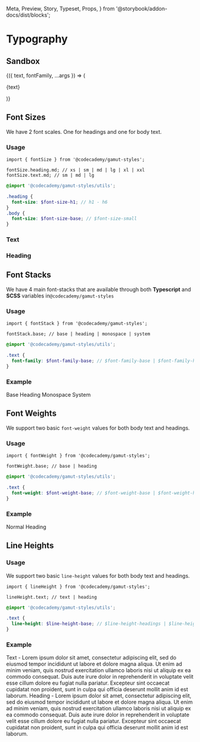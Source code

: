   Meta,
  Preview,
  Story,
  Typeset,
  Props,
} from '@storybook/addon-docs/dist/blocks';

<Meta
  title="Foundations/Typography"
  component="Typography"
  argTypes={Controls}
/>

# Typography

<StoryStatus status="stable" />

## Sandbox

<Preview withSource="none">
  <Story name="Type Sandbox">
    {({ text, fontFamily, ...args }) => (
      <p
        style={{
          ...args,
          fontFamily: DesignTokens.fontStack[fontFamily],
          margin: 0,
        }}
      >
        {text}
      </p>
    )}
  </Story>
</Preview>

<Props story="Type Sandbox" />

## Font Sizes

We have 2 font scales. One for headings and one for body text.

### Usage

```tsx
import { fontSize } from '@codecademy/gamut-styles';

fontSize.heading.md; // xs | sm | md | lg | xl | xxl
fontSize.text.md; // sm | md | lg
```

```scss
@import '@codecademy/gamut-styles/utils';

.heading {
  font-size: $font-size-h1; // h1 - h6
}
.body {
  font-size: $font-size-base; // $font-size-small
}
```

### Text

<Typeset fontFamily={DesignTokens.fontStack.base} fontSizes={bodyTypescale} />

### Heading

<Typeset
  fontFamily={DesignTokens.fontStack.heading}
  fontSizes={headingTypescale}
/>

## Font Stacks

We have 4 main font-stacks that are available through both **Typescript** and **SCSS** variables in`@codecademy/gamut-styles`

### Usage

```tsx
import { fontStack } from '@codecademy/gamut-styles';

fontStack.base; // base | heading | monospace | system
```

```scss
@import '@codecademy/gamut-styles/utils';

.text {
  font-family: $font-family-base; // $font-family-base | $font-family-headings | $font-monospace | $font-system
}
```

### Example

<Preview withSource="none">
  <Story name="Font Families">
    <TextExample family={DesignTokens.fontStack.base}>Base</TextExample>
    <TextExample family={DesignTokens.fontStack.heading}>Heading</TextExample>
    <TextExample family={DesignTokens.fontStack.monospace}>
      Monospace
    </TextExample>
    <TextExample family={DesignTokens.fontStack.system}>System</TextExample>
  </Story>
</Preview>

## Font Weights

We support two basic `font-weight` values for both body text and headings.

### Usage

```tsx
import { fontWeight } from '@codecademy/gamut-styles';

fontWeight.base; // base | heading
```

```scss
@import '@codecademy/gamut-styles/utils';

.text {
  font-weight: $font-weight-base; // $font-weight-base | $font-weight-headings
}
```

### Example

<Preview withSource="none">
  <Story name="Weights">
    <TextExample weight={DesignTokens.fontWeight.base}>Normal</TextExample>
    <TextExample weight={DesignTokens.fontWeight.heading}>Heading</TextExample>
  </Story>
</Preview>

## Line Heights

### Usage

We support two basic `line-height` values for both body text and headings.

```tsx
import { lineHeight } from '@codecademy/gamut-styles';

lineHeight.text; // text | heading
```

```scss
@import '@codecademy/gamut-styles/utils';

.text {
  line-height: $line-height-base; // $line-height-headings | $line-height-base
}
```

### Example

<Preview withSource="none">
  <Story name="Line Heights">
    <TextExample
      size={DesignTokens.fontSize.heading.xs}
      line={DesignTokens.lineHeight.text}
    >
      Text - Lorem ipsum dolor sit amet, consectetur adipiscing elit, sed do
      eiusmod tempor incididunt ut labore et dolore magna aliqua. Ut enim ad
      minim veniam, quis nostrud exercitation ullamco laboris nisi ut aliquip ex
      ea commodo consequat. Duis aute irure dolor in reprehenderit in voluptate
      velit esse cillum dolore eu fugiat nulla pariatur. Excepteur sint occaecat
      cupidatat non proident, sunt in culpa qui officia deserunt mollit anim id
      est laborum.
    </TextExample>
    <TextExample
      size={DesignTokens.fontSize.heading.xs}
      line={DesignTokens.lineHeight.heading}
    >
      Heading - Lorem ipsum dolor sit amet, consectetur adipiscing elit, sed do
      eiusmod tempor incididunt ut labore et dolore magna aliqua. Ut enim ad
      minim veniam, quis nostrud exercitation ullamco laboris nisi ut aliquip ex
      ea commodo consequat. Duis aute irure dolor in reprehenderit in voluptate
      velit esse cillum dolore eu fugiat nulla pariatur. Excepteur sint occaecat
      cupidatat non proident, sunt in culpa qui officia deserunt mollit anim id
      est laborum.
    </TextExample>
  </Story>
</Preview>
